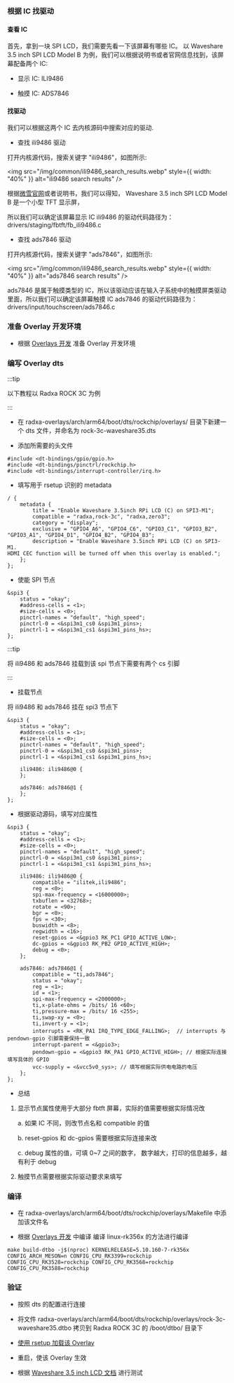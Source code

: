 ### 根据 IC 找驱动

#### 查看 IC

首先，拿到一块 SPI LCD，我们需要先看一下该屏幕有哪些 IC。
以 Waveshare 3.5 inch SPI LCD Model B 为例，我们可以根据说明书或者官网信息找到，该屏幕配备两个 IC:

- 显示 IC: ILI9486

- 触摸 IC: ADS7846

#### 找驱动

我们可以根据这两个 IC 去内核源码中搜索对应的驱动.

- 查找 ili9486 驱动

打开内核源代码，搜索关键字 "ili9486"，如图所示:

<img
  src="/img/common/ili9486_search_results.webp"
  style={{ width: "40%" }}
  alt="ili9486 search results"
/>

根据[微雪官网](<https://www.waveshare.com/wiki/3.5inch_RPi_LCD_(B)>)或者说明书，我们可以得知， Waveshare 3.5 inch SPI LCD Model B 是一个小型 TFT 显示屏，

所以我们可以确定该屏幕显示 IC ili9486 的驱动代码路径为： drivers/staging/fbtft/fb_ili9486.c

- 查找 ads7846 驱动

打开内核源代码，搜索关键字 "ads7846"，如图所示:

<img
  src="/img/common/ili9486_search_results.webp"
  style={{ width: "40%" }}
  alt="ads7846 search results"
/>

ads7846 是属于触摸类型的 IC，所以该驱动应该在输入子系统中的触摸屏类驱动里面，所以我们可以确定该屏幕触摸 IC ads7846 的驱动代码路径为： drivers/input/touchscreen/ads7846.c

### 准备 Overlay 开发环境

- 根据 <a href={props.load_overlay} >Overlays 开发</a> 准备 Overlay 开发环境

### 编写 Overlay dts

:::tip

以下教程以 Radxa ROCK 3C 为例

:::

- 在 radxa-overlays/arch/arm64/boot/dts/rockchip/overlays/ 目录下新建一个 dts 文件，并命名为 rock-3c-waveshare35.dts

- 添加所需要的头文件

```dts
#include <dt-bindings/gpio/gpio.h>
#include <dt-bindings/pinctrl/rockchip.h>
#include <dt-bindings/interrupt-controller/irq.h>
```

- 填写用于 rsetup 识别的 metadata

```dts
/ {
	metadata {
		title = "Enable Waveshare 3.5inch RPi LCD (C) on SPI3-M1";
		compatible = "radxa,rock-3c", "radxa,zero3";
		category = "display";
		exclusive = "GPIO4_A6", "GPIO4_C6", "GPIO3_C1", "GPIO3_B2", "GPIO3_A1", "GPIO4_D1", "GPIO4_B2", "GPIO4_B3";
		description = "Enable Waveshare 3.5inch RPi LCD (C) on SPI3-M1.
HDMI CEC function will be turned off when this overlay is enabled.";
	};
};
```

- 使能 SPI 节点

```dts
&spi3 {
	status = "okay";
	#address-cells = <1>;
	#size-cells = <0>;
	pinctrl-names = "default", "high_speed";
	pinctrl-0 = <&spi3m1_cs0 &spi3m1_pins>;
	pinctrl-1 = <&spi3m1_cs1 &spi3m1_pins_hs>;
};
```

:::tip

将 ili9486 和 ads7846 挂载到该 spi 节点下需要有两个 cs 引脚

:::

- 挂载节点

将 ili9486 和 ads7846 挂在 spi3 节点下

```dts
&spi3 {
	status = "okay";
	#address-cells = <1>;
	#size-cells = <0>;
	pinctrl-names = "default", "high_speed";
	pinctrl-0 = <&spi3m1_cs0 &spi3m1_pins>;
	pinctrl-1 = <&spi3m1_cs1 &spi3m1_pins_hs>;

	ili9486: ili9486@0 {
	};

	ads7846: ads7846@1 {
	};
};
```

- 根据驱动源码，填写对应属性

```dts
&spi3 {
	status = "okay";
	#address-cells = <1>;
	#size-cells = <0>;
	pinctrl-names = "default", "high_speed";
	pinctrl-0 = <&spi3m1_cs0 &spi3m1_pins>;
	pinctrl-1 = <&spi3m1_cs1 &spi3m1_pins_hs>;

	ili9486: ili9486@0 {
		compatible = "ilitek,ili9486";
		reg = <0>;
		spi-max-frequency = <16000000>;
		txbuflen = <32768>;
		rotate = <90>;
		bgr = <0>;
		fps = <30>;
		buswidth = <8>;
		regwidth = <16>;
		reset-gpios = <&gpio3 RK_PC1 GPIO_ACTIVE_LOW>;
		dc-gpios = <&gpio3 RK_PB2 GPIO_ACTIVE_HIGH>;
		debug = <0>;
	};

	ads7846: ads7846@1 {
		compatible = "ti,ads7846";
		status = "okay";
		reg = <1>;
		id = <1>;
		spi-max-frequency = <2000000>;
		ti,x-plate-ohms = /bits/ 16 <60>;
		ti,pressure-max = /bits/ 16 <255>;
		ti,swap-xy = <0>;
		ti,invert-y = <1>;
		interrupts = <RK_PA1 IRQ_TYPE_EDGE_FALLING>;  // interrupts 与  pendown-gpio 引脚需要保持一致
		interrupt-parent = <&gpio3>;
		pendown-gpio = <&gpio3 RK_PA1 GPIO_ACTIVE_HIGH>; // 根据实际连接填写具体的 GPIO
		vcc-supply = <&vcc5v0_sys>; // 填写根据实际供电电路的电压
	};
};
```

- 总结

1. 显示节点属性使用于大部分 fbtft 屏幕，实际的值需要根据实际情况改

   a. 如果 IC 不同，则改节点名和 compatible 的值

   b. reset-gpios 和 dc-gpios 需要根据实际连接来改

   c. debug 属性的值，可填 0~7 之间的数字， 数字越大，打印的信息越多，越有利于 debug

2. 触摸节点需要根据实际驱动要求来填写

### 编译

- 在 radxa-overlays/arch/arm64/boot/dts/rockchip/overlays/Makefile 中添加该文件名

- 根据 <a href={props.load_overlay} >Overlays 开发</a> 中编译 编译 linux-rk356x 的方法进行编译

```
make build-dtbo -j$(nproc) KERNELRELEASE=5.10.160-7-rk356x CONFIG_ARCH_MESON=n CONFIG_CPU_RK3399=rockchip CONFIG_CPU_RK3528=rockchip CONFIG_CPU_RK3568=rockchip CONFIG_CPU_RK3588=rockchip
```

### 验证

- 按照 dts 的配置进行连接

- 将文件 radxa-overlays/arch/arm64/boot/dts/rockchip/overlays/rock-3c-waveshare35.dtbo 拷贝到 Radxa ROCK 3C 的 /boot/dtbo/ 目录下

- <a href={props.load_overlay}> 使用 rsetup 加载该 Overlay</a>

- 重启，使该 Overlay 生效

- 根据 <a href={props.lcd_docs} >Waveshare 3.5 inch LCD 文档</a> 进行测试

